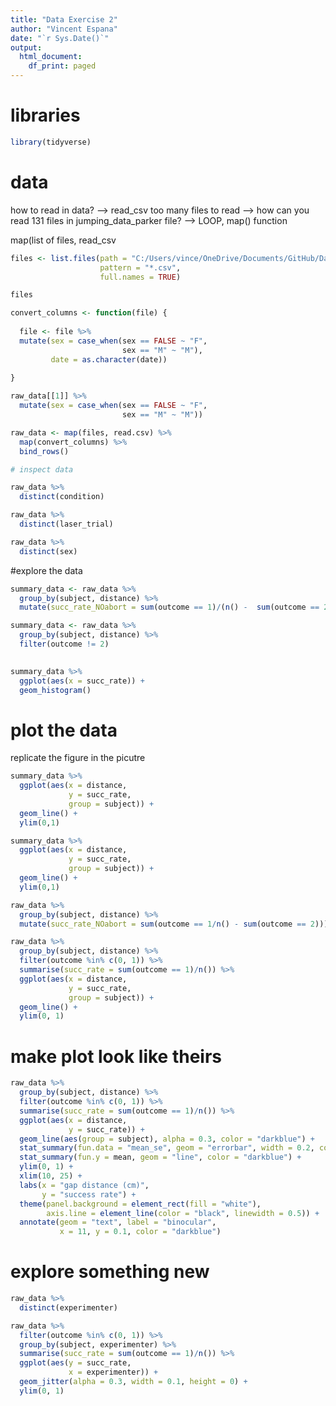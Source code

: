 ```yaml
---
title: "Data Exercise 2"
author: "Vincent Espana"
date: "`r Sys.Date()`"
output:
  html_document:
    df_print: paged
---
```


# libraries

```r

library(tidyverse)

```

# data

how to read in data? --> read_csv
too many files to read --> how can you read 131 files in jumping_data_parker file? --> LOOP, map() function

map(list of files, read_csv

```r

files <- list.files(path = "C:/Users/vince/OneDrive/Documents/GitHub/Data2SciComm/DataExercise2/DE2_Parker_UNZIP-BEFORE-USING/jumping_data_parker",
                    pattern = "*.csv",
                    full.names = TRUE)


```

```r

files

```


```r

convert_columns <- function(file) {
  
  file <- file %>%
  mutate(sex = case_when(sex == FALSE ~ "F",
                         sex == "M" ~ "M"),
         date = as.character(date))
  
}

```

```r

raw_data[[1]] %>%
  mutate(sex = case_when(sex == FALSE ~ "F",
                         sex == "M" ~ "M"))

```

```r

raw_data <- map(files, read.csv) %>%
  map(convert_columns) %>%
  bind_rows()

```

```r

# inspect data

raw_data %>%
  distinct(condition)

raw_data %>% 
  distinct(laser_trial)

raw_data %>% 
  distinct(sex)

```

#explore the data

```r

summary_data <- raw_data %>%
  group_by(subject, distance) %>%
  mutate(succ_rate_NOabort = sum(outcome == 1)/(n() -  sum(outcome == 2)))

```

```r

summary_data <- raw_data %>%
  group_by(subject, distance) %>%
  filter(outcome != 2)
  
```


```r

summary_data %>% 
  ggplot(aes(x = succ_rate)) +
  geom_histogram()

```


# plot the data

replicate the figure in the picutre

```r

summary_data %>% 
  ggplot(aes(x = distance,
             y = succ_rate, 
             group = subject)) +
  geom_line() +
  ylim(0,1)

```

```r

summary_data %>% 
  ggplot(aes(x = distance,
             y = succ_rate, 
             group = subject)) +
  geom_line() +
  ylim(0,1)

```

```r

raw_data %>%
  group_by(subject, distance) %>%
  mutate(succ_rate_NOabort = sum(outcome == 1/n() - sum(outcome == 2)))

```

```r

raw_data %>%
  group_by(subject, distance) %>%
  filter(outcome %in% c(0, 1)) %>%
  summarise(succ_rate = sum(outcome == 1)/n()) %>%
  ggplot(aes(x = distance,
             y = succ_rate,
             group = subject)) +
  geom_line() +
  ylim(0, 1)

```

# make plot look like theirs

```r

raw_data %>%
  group_by(subject, distance) %>%
  filter(outcome %in% c(0, 1)) %>%
  summarise(succ_rate = sum(outcome == 1)/n()) %>%
  ggplot(aes(x = distance,
             y = succ_rate)) +
  geom_line(aes(group = subject), alpha = 0.3, color = "darkblue") +
  stat_summary(fun.data = "mean_se", geom = "errorbar", width = 0.2, color = "darkblue") +
  stat_summary(fun.y = mean, geom = "line", color = "darkblue") +
  ylim(0, 1) +
  xlim(10, 25) +
  labs(x = "gap distance (cm)",
       y = "success rate") +
  theme(panel.background = element_rect(fill = "white"),
        axis.line = element_line(color = "black", linewidth = 0.5)) +
  annotate(geom = "text", label = "binocular",
           x = 11, y = 0.1, color = "darkblue")

```

# explore something new

```r

raw_data %>%
  distinct(experimenter)

```

```r

raw_data %>%
  filter(outcome %in% c(0, 1)) %>%
  group_by(subject, experimenter) %>%
  summarise(succ_rate = sum(outcome == 1)/n()) %>%
  ggplot(aes(y = succ_rate, 
             x = experimenter)) +
  geom_jitter(alpha = 0.3, width = 0.1, height = 0) +
  ylim(0, 1)

```

